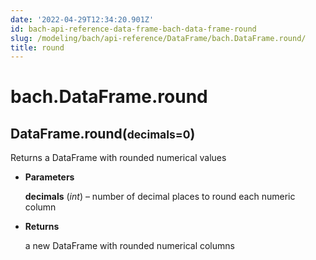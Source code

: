 ```yaml
---
date: '2022-04-29T12:34:20.901Z'
id: bach-api-reference-data-frame-bach-data-frame-round
slug: /modeling/bach/api-reference/DataFrame/bach.DataFrame.round/
title: round
---
```


# bach.DataFrame.round

<div class="method">
<h2 class="signature-class"><span class="additional-name">DataFrame.</span><span class="name">round(</span><small class="parameter-list"><span class="parameter" id="decimals">decimals=0</span></small>)</h2>


<div class="content">

Returns a DataFrame with rounded numerical values


* **Parameters**

    **decimals** (*int*) – number of decimal places to round each numeric column



* **Returns**

    a new DataFrame with rounded numerical columns



</div>

</div>
